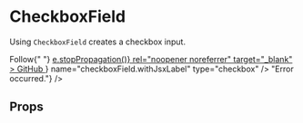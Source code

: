 
<Meta title="CheckboxField" />

# CheckboxField

Using `CheckboxField` creates a checkbox input.

<Canvas>
  <Story name="Default">
    <Field
      component={CheckboxField}
      label="Simple checkbox"
      name="checkboxField.default"
      type="checkbox"
    />
  </Story>
</Canvas>

<Canvas>
  <Story name="Disabled">
    <Field
      disabled
      component={CheckboxField}
      label="Disabled checkbox"
      name="checkboxField.disabled"
      type="checkbox"
    />
  </Story>
</Canvas>

<Canvas>
  <Story name="With JSX label">
    <Field
      component={CheckboxField}
      label={
        <>
          Follow{" "}
          <a
            href="//github.com/"
            onClick={(e) => e.stopPropagation()}
            rel="noopener noreferrer"
            target="_blank"
          >
            GitHub
          </a>
        </>
      }
      name="checkboxField.withJsxLabel"
      type="checkbox"
    />
  </Story>
</Canvas>

<Canvas>
  <Story name="Read-only">
    <Field
      component={CheckboxField}
      label="Read-only checkbox"
      name="checkboxField.readOnly"
      readOnly
      type="checkbox"
    />
  </Story>
</Canvas>

<Canvas>
  <Story name="With error">
    <Field
      component={CheckboxField}
      label="Checkbox"
      name="checkboxField.withError"
      type="checkbox"
      validate={() => "Error occurred."}
    />
  </Story>
</Canvas>

## Props

<ArgsTable of={CheckboxField} />
